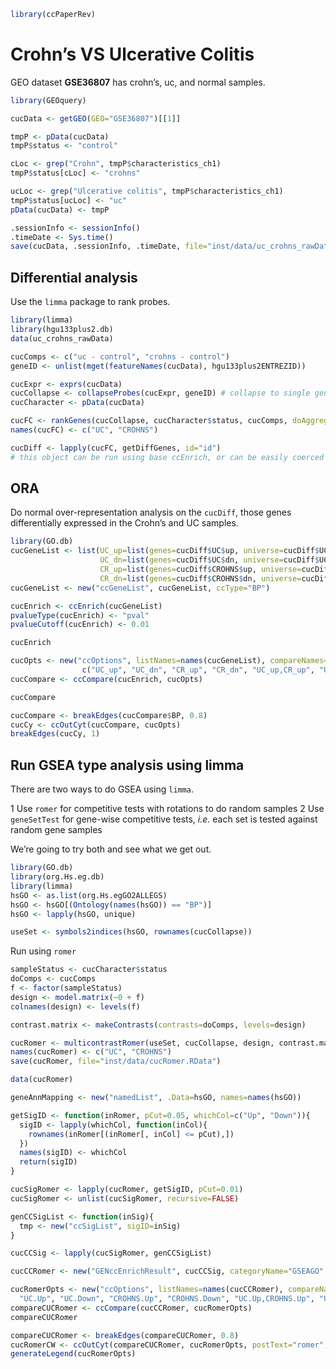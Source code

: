 <!--
%\VignetteEngine{knitr}
%\VignetteIndexEntry{UC vs Crohn's}
-->

```r
library(ccPaperRev)
```


# Crohn's VS Ulcerative Colitis

GEO dataset **GSE36807** has crohn's, uc, and normal samples. 

```r
library(GEOquery)

cucData <- getGEO(GEO="GSE36807")[[1]]

tmpP <- pData(cucData)
tmpP$status <- "control"

cLoc <- grep("Crohn", tmpP$characteristics_ch1)
tmpP$status[cLoc] <- "crohns"

ucLoc <- grep("Ulcerative colitis", tmpP$characteristics_ch1)
tmpP$status[ucLoc] <- "uc"
pData(cucData) <- tmpP

.sessionInfo <- sessionInfo()
.timeDate <- Sys.time()
save(cucData, .sessionInfo, .timeDate, file="inst/data/uc_crohns_rawData.RData")
```

## Differential analysis

Use the `limma` package to rank probes. 

```r
library(limma)
library(hgu133plus2.db)
data(uc_crohns_rawData)

cucComps <- c("uc - control", "crohns - control")
geneID <- unlist(mget(featureNames(cucData), hgu133plus2ENTREZID))

cucExpr <- exprs(cucData)
cucCollapse <- collapseProbes(cucExpr, geneID) # collapse to single genes using median of expression
cucCharacter <- pData(cucData)

cucFC <- rankGenes(cucCollapse, cucCharacter$status, cucComps, doAggregation=FALSE, aggregateIndex=NA)
names(cucFC) <- c("UC", "CROHNS")

cucDiff <- lapply(cucFC, getDiffGenes, id="id")
# this object can be run using base ccEnrich, or can be easily coerced
```

## ORA

Do normal over-representation analysis on the `cucDiff`, those genes differentially expressed in the Crohn's and UC samples.

```r
library(GO.db)
cucGeneList <- list(UC_up=list(genes=cucDiff$UC$up, universe=cucDiff$UC$universe, annotation="org.Hs.eg.db"),
                    UC_dn=list(genes=cucDiff$UC$dn, universe=cucDiff$UC$universe, annotation="org.Hs.eg.db"),
                    CR_up=list(genes=cucDiff$CROHNS$up, universe=cucDiff$CROHNS$universe, annotation="org.Hs.eg.db"),
                    CR_dn=list(genes=cucDiff$CROHNS$dn, universe=cucDiff$CROHNS$universe, annotation="org.Hs.eg.db"))
cucGeneList <- new("ccGeneList", cucGeneList, ccType="BP")

cucEnrich <- ccEnrich(cucGeneList)
pvalueType(cucEnrich) <- "pval"
pvalueCutoff(cucEnrich) <- 0.01

cucEnrich

cucOpts <- new("ccOptions", listNames=names(cucGeneList), compareNames=
                c("UC_up", "UC_dn", "CR_up", "CR_dn", "UC_up,CR_up", "UC_up,CR_dn", "UC_dn,CR_up", "UC_dn,CR_dn"))
cucCompare <- ccCompare(cucEnrich, cucOpts)

cucCompare

```

```r
cucCompare <- breakEdges(cucCompare$BP, 0.8)
cucCy <- ccOutCyt(cucCompare, cucOpts)
breakEdges(cucCy, 1)
```



## Run GSEA type analysis using limma

There are two ways to do GSEA using `limma`. 

  1 Use `romer` for competitive tests with rotations to do random samples
  2 Use `geneSetTest` for gene-wise competitive tests, *i.e.* each set is tested against random gene samples
  
We're going to try both and see what we get out.

```r
library(GO.db)
library(org.Hs.eg.db)
library(limma)
hsGO <- as.list(org.Hs.egGO2ALLEGS)
hsGO <- hsGO[(Ontology(names(hsGO)) == "BP")]
hsGO <- lapply(hsGO, unique)

useSet <- symbols2indices(hsGO, rownames(cucCollapse))
```

Run using `romer`

```r
sampleStatus <- cucCharacter$status
doComps <- cucComps
f <- factor(sampleStatus)
design <- model.matrix(~0 + f)
colnames(design) <- levels(f)

contrast.matrix <- makeContrasts(contrasts=doComps, levels=design)
```

```r
cucRomer <- multicontrastRomer(useSet, cucCollapse, design, contrast.matrix, nrot=10000)
names(cucRomer) <- c("UC", "CROHNS")
save(cucRomer, file="inst/data/cucRomer.RData")

```


```r
data(cucRomer)

geneAnnMapping <- new("namedList", .Data=hsGO, names=names(hsGO))

getSigID <- function(inRomer, pCut=0.05, whichCol=c("Up", "Down")){
  sigID <- lapply(whichCol, function(inCol){
    rownames(inRomer[(inRomer[, inCol] <= pCut),])
  })
  names(sigID) <- whichCol
  return(sigID)
}

cucSigRomer <- lapply(cucRomer, getSigID, pCut=0.01)
cucSigRomer <- unlist(cucSigRomer, recursive=FALSE)

genCCSigList <- function(inSig){
  tmp <- new("ccSigList", sigID=inSig)
}

cucCCSig <- lapply(cucSigRomer, genCCSigList)

cucCCRomer <- new("GENccEnrichResult", cucCCSig, categoryName="GSEAGO", geneAnnMapping=geneAnnMapping, overlapType="overlap", annDescription=Term(names(geneAnnMapping)))

cucRomerOpts <- new("ccOptions", listNames=names(cucCCRomer), compareNames=c(
  "UC.Up", "UC.Down", "CROHNS.Up", "CROHNS.Down", "UC.Up,CROHNS.Up", "UC.Up,CROHNS.Down", "UC.Down,CROHNS.Up", "UC.Down,CROHNS.Down"))
compareCUCRomer <- ccCompare(cucCCRomer, cucRomerOpts)
compareCUCRomer
```

```r
compareCUCRomer <- breakEdges(compareCUCRomer, 0.8)
cucRomerCW <- ccOutCyt(compareCUCRomer, cucRomerOpts, postText="romer", rpcPort=9001)
generateLegend(cucRomerOpts)
```